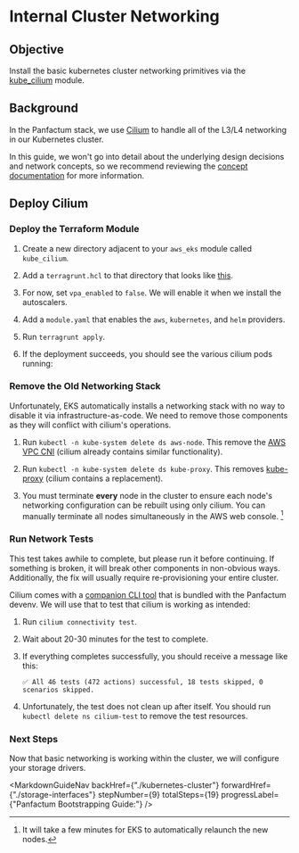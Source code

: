

# Internal Cluster Networking

## Objective

Install the basic kubernetes cluster networking primitives via the [kube\_cilium](../../reference/terraform-modules/kube_cilium)
module.

## Background

In the Panfactum stack, we use [Cilium](https://docs.cilium.io) to handle all of the L3/L4 networking in our Kubernetes cluster.

In this guide, we won't go into detail about the underlying design decisions and network concepts, so
we recommend reviewing the [concept documentation](../../concepts/networking/cluster-networking) for more
information.

## Deploy Cilium

### Deploy the Terraform Module

1. Create a new directory adjacent to your `aws_eks` module called `kube_cilium`.

2. Add a `terragrunt.hcl` to that directory that looks like [this](https://github.com/Panfactum/stack/blob/__currentPanfactumVersion__/packages/reference/environments/production/us-east-2/kube_cilium/terragrunt.hcl).

3. For now, set `vpa_enabled` to `false`. We will enable it when we install the autoscalers.

4. Add a `module.yaml` that enables the `aws`, `kubernetes`, and `helm` providers.

5. Run `terragrunt apply`.

6. If the deployment succeeds, you should see the various cilium pods running:

   <MarkdownImage src={ciliumLaunchImg} alt="Cilium launched successfully" />

### Remove the Old Networking Stack

Unfortunately, EKS automatically installs a networking stack with no way to disable
it via infrastructure-as-code. We need to remove those components as they will conflict with cilium's operations.

1. Run `kubectl -n kube-system delete ds aws-node`. This remove the [AWS VPC CNI](https://docs.aws.amazon.com/eks/latest/userguide/managing-vpc-cni.html) (cilium
   already contains similar functionality).

2. Run `kubectl -n kube-system delete ds kube-proxy`. This removes [kube-proxy](https://kubernetes.io/docs/reference/command-line-tools-reference/kube-proxy/)
   (cilium contains a replacement).

3. You must terminate **every** node in the cluster to ensure each node's networking configuration can be
   rebuilt using only cilium. You can manually terminate all nodes simultaneously in the AWS web console. [^1]

[^1]: It will take a few minutes for EKS to automatically relaunch the new nodes.

### Run Network Tests

<MarkdownAlert severity="warning">
  This test takes awhile to complete, but please run it before continuing. If something is broken,
  it will break other components in non-obvious ways. Additionally, the fix will usually require
  re-provisioning your entire cluster.
</MarkdownAlert>

Cilium comes with a [companion CLI tool](https://github.com/cilium/cilium-cli) that is bundled with the Panfactum devenv.
We will use that to test that cilium is working as intended:

1. Run `cilium connectivity test`.

2. Wait about 20-30 minutes for the test to complete.

3. If everything completes successfully, you should receive a message like this:

   ```shell-session
   ✅ All 46 tests (472 actions) successful, 18 tests skipped, 0 scenarios skipped.
   ```

4. Unfortunately, the test does not clean up after itself. You should run `kubectl delete ns cilium-test` to remove
   the test resources.

### Next Steps

Now that basic networking is working within the cluster, we will configure your storage
drivers.

<MarkdownGuideNav backHref={"./kubernetes-cluster"} forwardHref={"./storage-interfaces"} stepNumber={9} totalSteps={19} progressLabel={"Panfactum Bootstrapping Guide:"} />
